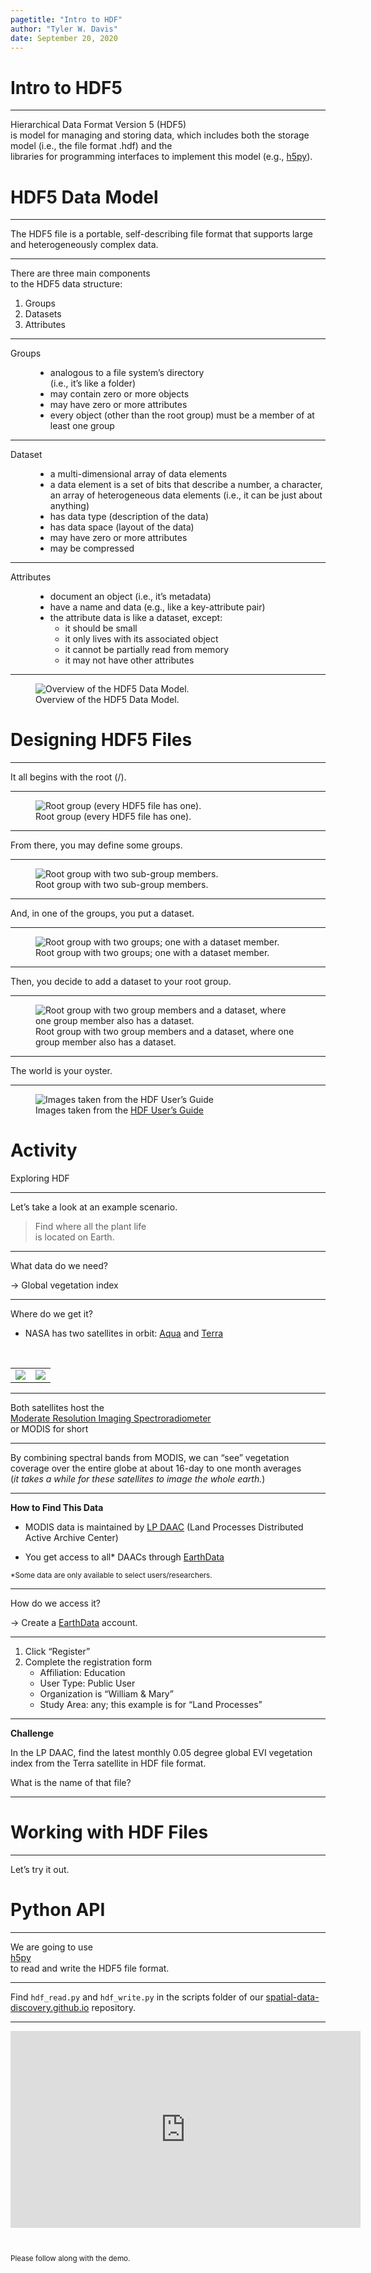 ```yaml
---
pagetitle: "Intro to HDF"
author: "Tyler W. Davis"
date: September 20, 2020
---
```


<section data-background-image="images/title.png" data-background-size="contain">
</section>


# Intro to HDF5

***

<div style="text-align: left">
Hierarchical Data Format Version 5 (HDF5)<br />is model for managing and storing data, which includes both the storage model (i.e., the file format .hdf) and the<br />libraries for programming interfaces to implement this model (e.g., [h5py](https://www.h5py.org/)).
</div>

# HDF5 Data Model

***

The HDF5 file is a portable, self-describing file format that supports large and heterogeneously complex data.

***

There are three main components<br />to the HDF5 data structure:

1. Groups
1. Datasets
1. Attributes

***

Groups
:   - analogous to a file system's directory<br />(i.e., it's like a folder)
    - may contain zero or more objects
    - may have zero or more attributes
    - every object (other than the root group) must be a member of at least one group

***

Dataset
:   - a multi-dimensional array of data elements
    - a data element is a set of bits that describe a number, a character, an array of heterogeneous data elements (i.e., it can be just about anything)
    - has data type (description of the data)
    - has data space (layout of the data)
    - may have zero or more attributes
    - may be compressed


***

Attributes
:   - document an object (i.e., it's metadata)
    - have a name and data (e.g., like a key-attribute pair)
    - the attribute data is like a dataset, except:
        - it should be small
        - it only lives with its associated object
        - it cannot be partially read from memory
        - it may not have other attributes

***

![Overview of the HDF5 Data Model.](images/hdf5_structure4.jpg)

# Designing HDF5 Files

***

It all begins with the root (/).

***

![Root group (every HDF5 file has one).](images/root.jpg)

***

From there, you may define some groups.

***

![Root group with two sub-group members.](images/root_group2.jpg)

***

And, in one of the groups, you put a dataset.

***

![Root group with two groups; one with a dataset member.](images/root_group2_ds.jpg)

***

Then, you decide to add a dataset to your root group.

***

![Root group with two group members and a dataset, where one group member also has a dataset.](images/root_ds_group2_ds.jpg)

***

The world is your oyster.

***

![Images taken from the [HDF User's Guide](http://davis.lbl.gov/Manuals/HDF5-1.8.7/UG/UG_frame03DataModel.html)](images/root_group_ds.jpg)

# Activity
Exploring HDF

***

Let's take a look at an example scenario.

> Find where all the plant life<br />is located on Earth.

***

What data do we need?

<div class="fragment">&#8594; Global vegetation index</div>

***

Where do we get it?

<div class="fragment">
* NASA has two satellites in orbit: [Aqua](https://aqua.nasa.gov/) and [Terra](https://terra.nasa.gov/)

<br />

|   |   |
|:--:|:--:|
|![](images/aqua.png)|![](images/terra.png)|
</div>

***

Both satellites host the<br />[Moderate Resolution Imaging Spectroradiometer](https://modis.gsfc.nasa.gov/about/)<br />or MODIS for short

***

By combining spectral bands from MODIS, we can "see" vegetation coverage over the entire globe at about 16-day to one month averages<br />(*it takes a while for these satellites to image the whole earth.*)

***

**How to Find This Data**

<div class="fragment">
* MODIS data is maintained by [LP DAAC](https://lpdaac.usgs.gov/) (Land Processes Distributed Active Archive Center)
</div>

<div class="fragment">
* You get access to all\* DAACs through [EarthData](https://earthdata.nasa.gov/)
</div>

<div class="fragment">
<small>\*Some data are only available to select users/researchers.</small>
</div>

***

How do we access it?

<div class="fragment">&#8594; Create a [EarthData][earthdata] account.</div>

[earthdata]: https://urs.earthdata.nasa.gov/home

***

1. Click "Register"
1. Complete the registration form
    - Affiliation: Education
    - User Type: Public User
    - Organization is "William & Mary"
    - Study Area: any; this example is for "Land Processes"

***

**Challenge**

<div style="text-align: left;">
In the LP DAAC, find the latest monthly 0.05 degree global EVI vegetation index from the Terra satellite in HDF file format.
</div>

What is the name of that file?

***

# Working with HDF Files

***

Let's try it out.

# Python API

***

We are going to use<br />[h5py][h5py]<br />to read and write the HDF5 file format.

[h5py]: https://github.com/h5py/h5py

***

Find `hdf_read.py` and `hdf_write.py` in the scripts folder of our [spatial-data-discovery.github.io][sddrepo] repository.

[sddrepo]: https://github.com/spatial-data-discovery/spatial-data-discovery.github.io

***

<iframe width="560" height="315" src="https://www.youtube.com/embed/PhOoyGg37Lk" frameborder="0" allow="accelerometer; autoplay; encrypted-media; gyroscope; picture-in-picture" allowfullscreen></iframe>

<small>
<br /><br />
Please follow along with the demo.
</small>
